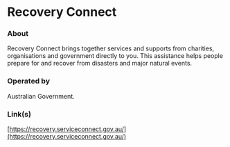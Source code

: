 # Recovery Connect

### About

Recovery Connect brings together services and supports from charities, organisations and government directly to you. This assistance helps people prepare for and recover from disasters and major natural events.

### Operated by

Australian Government.

### Link(s)

[https://recovery.serviceconnect.gov.au/](https://recovery.serviceconnect.gov.au/)
